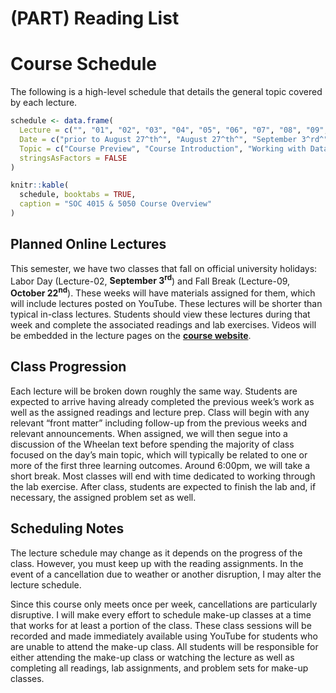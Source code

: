 # (PART) Reading List {-}

# Course Schedule

The following is a high-level schedule that details the general topic covered by each lecture.

```r
schedule <- data.frame(
  Lecture = c("", "01", "02", "03", "04", "05", "06", "07", "08", "09", "10", "11", "12", "13", "14", "15", "16", ""),
  Date = c("prior to August 27^th^", "August 27^th^", "September 3^rd^", "September 10^th^", "September 17^th^", "September 24^th^", "October 1^st^", "October 8^th^", "October 15^th^", "October 22^nd^", "October 29^th^", "November 5^th^", "November 12^th^", "November 19^th^", "November 26^th^", "December 3^rd^", "December 10^th^", "December 17^th^"),
  Topic = c("Course Preview", "Course Introduction", "Working with Data", "Describing Distributions", "Probability", "The Distribution of Random Variables", "Foundations for Inference", "Difference of Means (Part 1)", "Difference of Means (Part 2)", "Working with Factors", "Correlations (Part 1)", "Correlations (Part 2)", "OLS Regression (Part 1)", "OLS Regression (Part 2)", "OLS Regression (Part 3)", "Analysis of Variance", "Chi-Squared", "Final Presentations"),
  stringsAsFactors = FALSE
)

knitr::kable(
  schedule, booktabs = TRUE,
  caption = "SOC 4015 & 5050 Course Overview"
)
```

## Planned Online Lectures

This semester, we have two classes that fall on official university holidays: Labor Day (Lecture-02, **September 3^rd^**) and Fall Break (Lecture-09, **October 22^nd^**). These weeks will have materials assigned for them, which will include lectures posted on YouTube. These lectures will be shorter than typical in-class lectures. Students should view these lectures during that week and complete the associated readings and lab exercises. Videos will be embedded in the lecture pages on the [**course website**](https://slu-soc5050.github.io/).

## Class Progression

Each lecture will be broken down roughly the same way. Students are expected to arrive having already completed the previous week's work as well as the assigned readings and lecture prep. Class will begin with any relevant "front matter" including follow-up from the previous weeks and relevant announcements. When assigned, we will then segue into a discussion of the Wheelan text before spending the majority of class focused on the day’s main topic, which will typically be related to one or more of the first three learning outcomes. Around 6:00pm, we will take a short break. Most classes will end with time dedicated to working through the lab exercise. After class, students are expected to finish the lab and, if necessary, the assigned problem set as well.

## Scheduling Notes

The lecture schedule may change as it depends on the progress of the class. However, you must keep up with the reading assignments. In the event of a cancellation due to weather or another disruption, I may alter the lecture schedule.

Since this course only meets once per week, cancellations are particularly disruptive. I will make every effort to schedule make-up classes at a time that works for at least a portion of the class. These class sessions will be recorded and made immediately available using YouTube for students who are unable to attend the make-up class. All students will be responsible for either attending the make-up class or watching the lecture as well as completing all readings, lab assignments, and problem sets for make-up classes.
